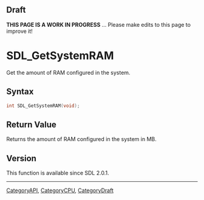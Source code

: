 
== Draft ==

'''THIS PAGE IS A WORK IN PROGRESS''' ... Please make edits to this page to improve it!



<!-- #*^*^*^*^*See https://wiki.libsdl.org/SGFunctions for details on editing this page*^*^*^*^* -->
= SDL_GetSystemRAM =

Get the amount of RAM configured in the system.

== Syntax ==

<syntaxhighlight lang='c'>
int SDL_GetSystemRAM(void);
</syntaxhighlight>

== Return Value ==

Returns the amount of RAM configured in the system in MB.

== Version ==

This function is available since SDL 2.0.1.

----
[[CategoryAPI]], [[CategoryCPU]], [[CategoryDraft]]
<!-- #See the Style Guide for instructions on editing the footer. -->



